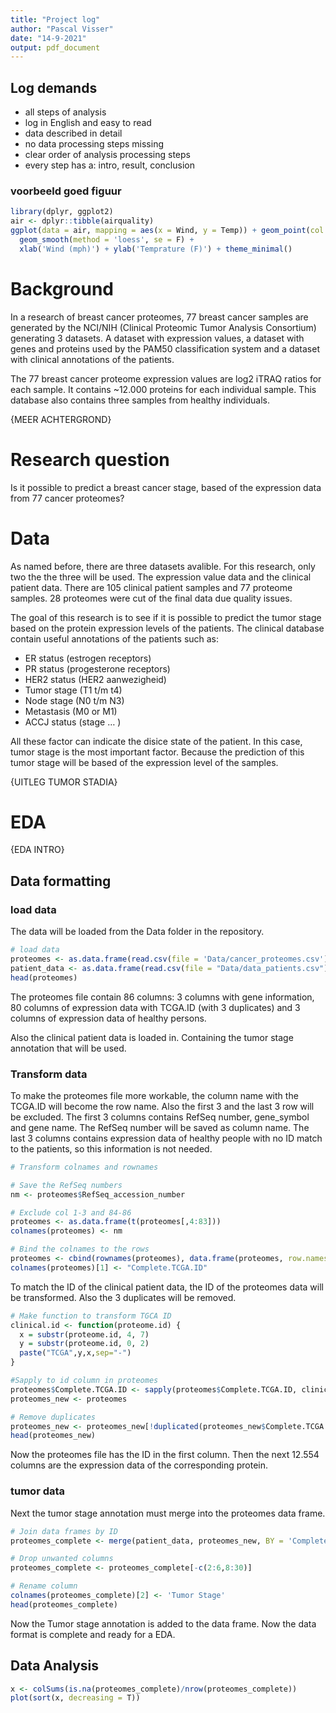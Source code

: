 ```yaml
---
title: "Project log"
author: "Pascal Visser"
date: "14-9-2021"
output: pdf_document
---
```


## Log demands 

- all steps of analysis
- log in English and easy to read
- data described in detail 
- no data processing steps missing
- clear order of analysis processing steps
- every step has a: intro, result, conclusion 

### voorbeeld goed figuur

```r
library(dplyr, ggplot2)
air <- dplyr::tibble(airquality)
ggplot(data = air, mapping = aes(x = Wind, y = Temp)) + geom_point(col = 'blue', alpha = 0.5) + 
  geom_smooth(method = 'loess', se = F) +
  xlab('Wind (mph)') + ylab('Temprature (F)') + theme_minimal()
```




















# Background 

In a research of breast cancer proteomes, 77 breast cancer samples are generated by the NCI/NIH (Clinical Proteomic Tumor Analysis Consortium) generating 3 datasets. A dataset with expression values, a dataset with genes and proteins used by the PAM50 classification system and a dataset with clinical annotations of the patients. 

The 77 breast cancer proteome expression values are log2 iTRAQ ratios for each sample. It contains ~12.000 proteins for each individual sample. This database also contains three samples from healthy individuals.

{MEER ACHTERGROND}

# Research question 

Is it possible to predict a breast cancer stage, based of the expression data from 77 cancer proteomes?

# Data

As named before, there are three datasets avalible. For this research, only two the the three will be used. The expression value data and the clinical patient data. There are 105 clinical patient samples and 77 proteome samples. 28 proteomes were cut of the final data due quality issues. 

The goal of this research is to see if it is possible to predict the tumor stage based on the protein expression levels of the patients. The clinical database contain useful annotations of the patients such as:

- ER status   (estrogen receptors)
- PR status   (progesterone receptors)
- HER2 status (HER2 aanwezigheid)
- Tumor stage (T1 t/m t4)
- Node stage  (N0 t/m N3)
- Metastasis  (M0 or M1)
- ACCJ status (stage ... )

All these factor can indicate the disice state of the patient. In this case, tumor stage is the most important factor. Because the prediction of this tumor stage will be based of the expression level of the samples. 

{UITLEG TUMOR STADIA}


# EDA

{EDA INTRO}

## Data formatting

### load data

The data will be loaded from the Data folder in the repository. 

```r
# load data
proteomes <- as.data.frame(read.csv(file = 'Data/cancer_proteomes.csv'))
patient_data <- as.data.frame(read.csv(file = "Data/data_patients.csv"))
head(proteomes)
```

The proteomes file contain 86 columns: 3 columns with gene information, 80 columns of expression data with TCGA.ID (with 3 duplicates) and 3 columns of expression data of healthy persons.   

Also the clinical patient data is loaded in. Containing the tumor stage annotation that will be used. 

### Transform data

To make the proteomes file more workable, the column name with the TCGA.ID will become the row name. Also the first 3 and the last 3 row will be excluded. The first 3 columns contains RefSeq number, gene_symbol and gene name. The RefSeq number will be saved as column name. The last 3 columns contains expression data of healthy people with no ID match to the patients, so this information is not needed. 

```r
# Transform colnames and rownames

# Save the RefSeq numbers
nm <- proteomes$RefSeq_accession_number

# Exclude col 1-3 and 84-86
proteomes <- as.data.frame(t(proteomes[,4:83]))
colnames(proteomes) <- nm

# Bind the colnames to the rows
proteomes <- cbind(rownames(proteomes), data.frame(proteomes, row.names=NULL))
colnames(proteomes)[1] <- "Complete.TCGA.ID"
```

To match the ID of the clinical patient data, the ID of the proteomes data will be transformed. Also the 3 duplicates will be removed.

```r
# Make function to transform TGCA ID
clinical.id <- function(proteome.id) {
  x = substr(proteome.id, 4, 7)
  y = substr(proteome.id, 0, 2)
  paste("TCGA",y,x,sep="-")
}

#Sapply to id column in proteomes
proteomes$Complete.TCGA.ID <- sapply(proteomes$Complete.TCGA.ID, clinical.id)
proteomes_new <- proteomes

# Remove duplicates
proteomes_new <- proteomes_new[!duplicated(proteomes_new$Complete.TCGA.ID), ]
head(proteomes_new)
```
Now the proteomes file has the ID in the first column. Then the next 12.554 columns are the expression data of the corresponding protein.

### tumor data

Next the tumor stage annotation must merge into the proteomes data frame.

```r
# Join data frames by ID
proteomes_complete <- merge(patient_data, proteomes_new, BY = 'Complete.TCGA.ID')

# Drop unwanted columns
proteomes_complete <- proteomes_complete[-c(2:6,8:30)]

# Rename column
colnames(proteomes_complete)[2] <- 'Tumor Stage'
head(proteomes_complete)
```

Now the Tumor stage annotation is added to the data frame. Now the data format is complete and ready for a EDA.

## Data Analysis

```r
x <- colSums(is.na(proteomes_complete)/nrow(proteomes_complete))
plot(sort(x, decreasing = T))
```


